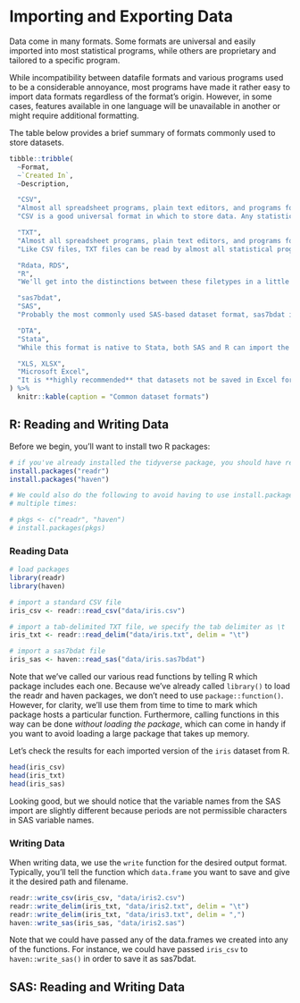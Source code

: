 # Importing and Exporting Data

Data come in many formats. Some formats are universal and easily imported into most statistical programs, while others are proprietary and tailored to a specific program.

While incompatibility between datafile formats and various programs used to be a considerable annoyance, most programs have made it rather easy to import data formats regardless of the format's origin. However, in some cases, features available in one language will be unavailable in another or might require additional formatting.

The table below provides a brief summary of formats commonly used to store datasets.

```r
tibble::tribble(
  ~Format,
  ~`Created In`,
  ~Description,

  "CSV",
  "Almost all spreadsheet programs, plain text editors, and programs for statistical analysis.",
  "CSV is a good universal format in which to store data. Any statistical program should have a built-in method by which to import CSV files. If you're used to using text formatting in Excel (e.g., bold, italics, multiple worksheets), note that CSV **does not** preserve these features. If you have multiple sheets in an Excel file, you should make sure to save each to a separate CSV file.",

  "TXT",
  "Almost all spreadsheet programs, plain text editors, and programs for statistical analysis.",
  "Like CSV files, TXT files can be read by almost all statistical programs across different operating systems. Note that TXT files can use a number of different types of delimiters (column separators), including commas, spaces, and tabs.",

  "Rdata, RDS",
  "R",
  "We'll get into the distinctions between these filetypes in a little bit. Both are specific to R, and if you want to transition smoothly between programs you plan to use for different tasks with the same dataset, it may be best to use CSV or TXT.",

  "sas7bdat",
  "SAS",
  "Probably the most commonly used SAS-based dataset format, sas7bdat is capable of storing datasets with native SAS labeling and other features. If you find yourself moving between R and SAS, R has a number of packages available capable of importing and writing to the sas7bdat format, though important SAS variable labels requires an additional step or two.",

  "DTA",
  "Stata",
  "While this format is native to Stata, both SAS and R can import the format easily.",

  "XLS, XLSX",
  "Microsoft Excel",
  "It is **highly recommended** that datasets not be saved in Excel format. Use a plain-text format like CSV or TXT or, alternatively, a statistical program's native export format whenever possible."
) %>%
  knitr::kable(caption = "Common dataset formats")
```

## R: Reading and Writing Data

Before we begin, you'll want to install two R packages:

```r
# if you've already installed the tidyverse package, you should have readr
install.packages("readr")
install.packages("haven")

# We could also do the following to avoid having to use install.packages()
# multiple times:

# pkgs <- c("readr", "haven")
# install.packages(pkgs)
```

### Reading Data

```r

# load packages
library(readr)
library(haven)

# import a standard CSV file
iris_csv <- readr::read_csv("data/iris.csv")

# import a tab-delimited TXT file, we specify the tab delimiter as \t
iris_txt <- readr::read_delim("data/iris.txt", delim = "\t")

# import a sas7bdat file
iris_sas <- haven::read_sas("data/iris.sas7bdat")

```
<span class="marginnote">Note that we've called our various read functions by telling R which package includes each one. Because we've already called `library()` to load the readr and haven packages, we don't need to use `package::function()`. However, for clarity, we'll use them from time to time to mark which package hosts a particular function. Furthermore, calling functions in this way can be done _without loading the package_, which can come in handy if you want to avoid loading a large package that takes up memory.</span>

Let's check the results for each imported version of the `iris` dataset from R.

```r
head(iris_csv)
head(iris_txt)
head(iris_sas)
```

Looking good, but we should notice that the variable names from the SAS import are slightly different because periods are not permissible characters in SAS variable names.

### Writing Data

When writing data, we use the `write` function for the desired output format. Typically, you'll tell the function which `data.frame` you want to save and give it the desired path and filename.

```r
readr::write_csv(iris_csv, "data/iris2.csv")
readr::write_delim(iris_txt, "data/iris2.txt", delim = "\t")
readr::write_delim(iris_txt, "data/iris3.txt", delim = ",")
haven::write_sas(iris_sas, "data/iris2.sas")
```

Note that we could have passed any of the data.frames we created into any of the functions. For instance, we could have passed `iris_csv` to `haven::write_sas()` in order to save it as sas7bdat.



## SAS: Reading and Writing Data
